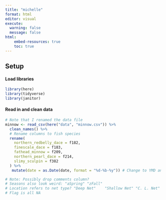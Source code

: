 ```yaml
---
title: "michelle"
format: html
editor: visual
execute: 
  warning: false
  message: false
html:
    embed-resources: true
    toc: true
---
```


## Setup

#### Load libraries

```r
library(here)
library(tidyverse)
library(janitor)
```

#### Read in and clean data

```r
# Note that I renamed the data file
minnow <- read_csv(here("data", "minnow.csv")) %>%
  clean_names() %>%
  # Rename columns to fish species
  rename(
    northern_redbelly_dace = f182,
    finescale_dace = f183,
    fathead_minnow = f209,
    northern_pearl_dace = f214,
    slimy_sculpin = f382
  ) %>%
   mutate(date = as.Date(date, format = "%d-%b-%y")) # Change to YMD and date format

# Note: Possibly drop comments column? 
# Seasons also look weird: "aSpring" "zFall" 
# Location refers to net type? "Deep Net"    "Shallow Net" "C. L. Net"   "C.L. Net"    "Shallow"     "Deep"        "Wing net" 
# Flag is all NA
```
